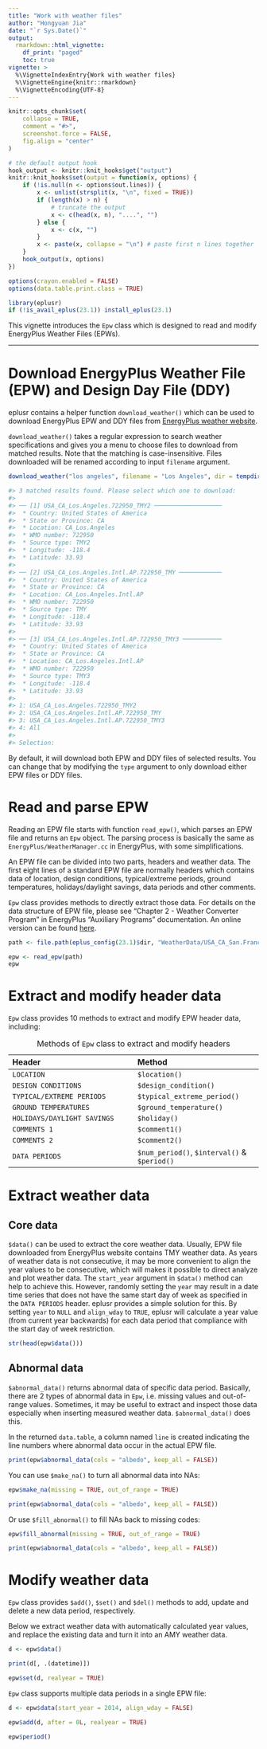 ```yaml
---
title: "Work with weather files"
author: "Hongyuan Jia"
date: "`r Sys.Date()`"
output:
  rmarkdown::html_vignette:
    df_print: "paged"
    toc: true
vignette: >
  %\VignetteIndexEntry{Work with weather files}
  %\VignetteEngine{knitr::rmarkdown}
  %\VignetteEncoding{UTF-8}
---
```


```r
knitr::opts_chunk$set(
    collapse = TRUE,
    comment = "#>",
    screenshot.force = FALSE,
    fig.align = "center"
)

# the default output hook
hook_output <- knitr::knit_hooks$get("output")
knitr::knit_hooks$set(output = function(x, options) {
    if (!is.null(n <- options$out.lines)) {
        x <- unlist(strsplit(x, "\n", fixed = TRUE))
        if (length(x) > n) {
            # truncate the output
            x <- c(head(x, n), "....", "")
        } else {
            x <- c(x, "")
        }
        x <- paste(x, collapse = "\n") # paste first n lines together
    }
    hook_output(x, options)
})

options(crayon.enabled = FALSE)
options(data.table.print.class = TRUE)

library(eplusr)
if (!is_avail_eplus(23.1)) install_eplus(23.1)
```

This vignette introduces the `Epw` class which is designed to read and modify
EnergyPlus Weather Files (EPWs).

---

# Download EnergyPlus Weather File (EPW) and Design Day File (DDY)

eplusr contains a helper function `download_weather()` which can be used to
download EnergyPlus EPW and DDY files from [EnergyPlus weather
website](https://energyplus.net/weather).

`download_weather()` takes a regular expression to search weather
specifications and gives you a menu to choose files to download from matched
results. Note that the matching is case-insensitive. Files downloaded will be
renamed according to input `filename` argument.

```r
download_weather("los angeles", filename = "Los Angeles", dir = tempdir())

#> 3 matched results found. Please select which one to download:
#>
#> ── [1] USA_CA_Los.Angeles.722950_TMY2 ───────────────────
#>  * Country: United States of America
#>  * State or Province: CA
#>  * Location: CA_Los.Angeles
#>  * WMO number: 722950
#>  * Source type: TMY2
#>  * Longitude: -118.4
#>  * Latitude: 33.93
#>
#> ── [2] USA_CA_Los.Angeles.Intl.AP.722950_TMY ────────────
#>  * Country: United States of America
#>  * State or Province: CA
#>  * Location: CA_Los.Angeles.Intl.AP
#>  * WMO number: 722950
#>  * Source type: TMY
#>  * Longitude: -118.4
#>  * Latitude: 33.93
#>
#> ── [3] USA_CA_Los.Angeles.Intl.AP.722950_TMY3 ───────────
#>  * Country: United States of America
#>  * State or Province: CA
#>  * Location: CA_Los.Angeles.Intl.AP
#>  * WMO number: 722950
#>  * Source type: TMY3
#>  * Longitude: -118.4
#>  * Latitude: 33.93
#>
#> 1: USA_CA_Los.Angeles.722950_TMY2
#> 2: USA_CA_Los.Angeles.Intl.AP.722950_TMY
#> 3: USA_CA_Los.Angeles.Intl.AP.722950_TMY3
#> 4: All
#>
#> Selection:
```

By default, it will download both EPW and DDY files of selected results. You
can change that by modifying the `type` argument to only download either EPW
files or DDY files.

# Read and parse EPW

Reading an EPW file starts with function `read_epw()`, which parses an EPW
file and returns an `Epw` object. The parsing process is basically the same as
`EnergyPlus/WeatherManager.cc` in EnergyPlus, with some simplifications.

An EPW file can be divided into two parts, headers and weather data. The
first eight lines of a standard EPW file are normally headers which contains
data of location, design conditions, typical/extreme periods, ground
temperatures, holidays/daylight savings, data periods and other comments.

`Epw` class provides methods to directly extract those data. For details on
the data structure of EPW file, please see "Chapter 2 - Weather Converter
Program" in EnergyPlus "Auxiliary Programs" documentation. An online version
can be found [here](https://bigladdersoftware.com/epx/docs/).

```r
path <- file.path(eplus_config(23.1)$dir, "WeatherData/USA_CA_San.Francisco.Intl.AP.724940_TMY3.epw")

epw <- read_epw(path)
epw
```

# Extract and modify header data

`Epw` class provides 10 methods to extract and modify EPW header data, including:

| Header                      | Method                                       |
| :---                        | :---                                         |
| `LOCATION`                  | `$location()`                                |
| `DESIGN CONDITIONS`         | `$design_condition()`                        |
| `TYPICAL/EXTREME PERIODS`   | `$typical_extreme_period()`                  |
| `GROUND TEMPERATURES`       | `$ground_temperature()`                      |
| `HOLIDAYS/DAYLIGHT SAVINGS` | `$holiday()`                                 |
| `COMMENTS 1`                | `$comment1()`                                |
| `COMMENTS 2`                | `$comment2()`                                |
| `DATA PERIODS`              | `$num_period()`, `$interval()` & `$period()` |

Table: Methods of `Epw` class to extract and modify headers

# Extract weather data

## Core data

`$data()` can be used to extract the core weather data.
Usually, EPW file downloaded from EnergyPlus website contains TMY weather data.
As years of weather data is not consecutive, it may be more convenient to align
the year values to be consecutive, which will makes it possible to direct
analyze and plot weather data. The `start_year` argument in `$data()` method
can help to achieve this. However, randomly setting the `year` may result in a
date time series that does not have the same start day of week as specified in
the `DATA PERIODS` header.  eplusr provides a simple solution for this. By
setting `year` to `NULL` and `align_wday` to `TRUE`, eplusr will calculate a
year value (from current year backwards) for each data period that compliance
with the start day of week restriction.

```r
str(head(epw$data()))
```

## Abnormal data

`$abnormal_data()` returns abnormal data of specific data period.
Basically, there are 2 types of abnormal data in `Epw`, i.e. missing
values and out-of-range values. Sometimes, it may be useful to
extract and inspect those data especially when inserting measured
weather data. `$abnormal_data()` does this.

In the returned `data.table`, a column named `line` is created indicating the
line numbers where abnormal data occur in the actual EPW file.

```r
print(epw$abnormal_data(cols = "albedo", keep_all = FALSE))
```

You can use `$make_na()` to turn all abnormal data into NAs:

```r
epw$make_na(missing = TRUE, out_of_range = TRUE)

print(epw$abnormal_data(cols = "albedo", keep_all = FALSE))
```

Or use `$fill_abnormal()` to fill NAs back to missing codes:

```r
epw$fill_abnormal(missing = TRUE, out_of_range = TRUE)

print(epw$abnormal_data(cols = "albedo", keep_all = FALSE))
```

# Modify weather data

`Epw` class provides `$add()`, `$set()` and `$del()` methods to add, update and
delete a new data period, respectively.

Below we extract weather data with automatically calculated year values, and
replace the existing data and turn it into an AMY weather data.

```r
d <- epw$data()

print(d[, .(datetime)])

epw$set(d, realyear = TRUE)
```

`Epw` class supports multiple data periods in a single EPW file:

```r
d <- epw$data(start_year = 2014, align_wday = FALSE)

epw$add(d, after = 0L, realyear = TRUE)

epw$period()
```

